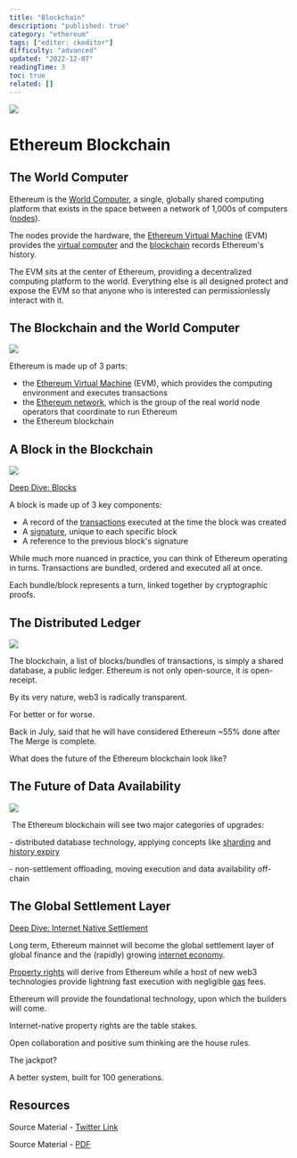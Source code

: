 ```yaml
---
title: "Blockchain"
description: "published: true"
category: "ethereum"
tags: ["editor: ckeditor"]
difficulty: "advanced"
updated: "2022-12-07"
readingTime: 3
toc: true
related: []
---
```


![](/images/blockchain-1.jpeg)

# Ethereum Blockchain

## The World Computer

Ethereum is the [World Computer](https://inevitableeth.com/home/ethereum/world-computer), a single, globally shared computing platform that exists in the space between a network of 1,000s of computers ([nodes](https://inevitableeth.com/home/ethereum/network/node)). 

The nodes provide the hardware, the [Ethereum Virtual Machine](https://inevitableeth.com/home/ethereum/evm) (EVM) provides the [virtual computer](https://inevitableeth.com/home/concepts/virtual-machine) and the [blockchain](https://inevitableeth.com/home/ethereum/blockchain) records Ethereum's history.

The EVM sits at the center of Ethereum, providing a decentralized computing platform to the world. Everything else is all designed protect and expose the EVM so that anyone who is interested can permissionlessly interact with it.

## The Blockchain and the World Computer

![](/images/blockchain-2.png)

Ethereum is made up of 3 parts: 

*   the [Ethereum Virtual Machine](/ethereum/evm) (EVM), which provides the computing environment and executes transactions
*   the [Ethereum network](/ethereum/network), which is the group of the real world node operators that coordinate to run Ethereum
*   the Ethereum blockchain

## A Block in the Blockchain

![](/images/blockchain-3.png)

[Deep Dive: Blocks](/ethereum/blockchain/block)

A block is made up of 3 key components: 

*   A record of the [transactions](/ethereum/blockchain/transaction) executed at the time the block was created
*   A [signature](/concepts/digital-signatures), unique to each specific block
*   A reference to the previous block's signature

While much more nuanced in practice, you can think of Ethereum operating in turns. Transactions are bundled, ordered and executed all at once.

Each bundle/block represents a turn, linked together by cryptographic proofs.

## The Distributed Ledger

![](/images/blockchain-4.jpeg)

The blockchain, a list of blocks/bundles of transactions, is simply a shared database, a public ledger. Ethereum is not only open-source, it is open-receipt. 

By its very nature, web3 is radically transparent.

For better or for worse.

Back in July, said that he will have considered Ethereum ~55% done after The Merge is complete. 

What does the future of the Ethereum blockchain look like?

## The Future of Data Availability

![](/images/blockchain-5.png)

 The Ethereum blockchain will see two major categories of upgrades:

\- distributed database technology, applying concepts like [sharding](/ethereum/upgrades/scaling/data) and [history expiry](/ethereum/upgrades/statelessness)

\- non-settlement offloading, moving execution and data availability off-chain

## The Global Settlement Layer

[Deep Dive: Internet Native Settlement](/ethereum/world-computer/internet-settlement)

Long term, Ethereum mainnet will become the global settlement layer of global finance and the (rapidly) growing [internet economy](/ethereum/world-computer/de-fi/internet-economy).

[Property rights](/ethereum/evm/property-rights) will derive from Ethereum while a host of new web3 technologies provide lightning fast execution with negligible [gas](/concepts/gas) fees.

Ethereum will provide the foundational technology, upon which the builders will come. 

Internet-native property rights are the table stakes. 

Open collaboration and positive sum thinking are the house rules. 

The jackpot? 

A better system, built for 100 generations.

## Resources

Source Material - [Twitter Link](https://twitter.com/SalomonCrypto/status/1554339043168514050)

Source Material - [PDF](/twitter-pdf-2022-08-02_blockchain.pdf)
